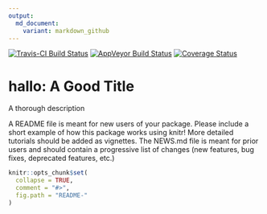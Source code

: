 ```yaml
---
output:
  md_document:
    variant: markdown_github
---
```


[![Travis-CI Build Status](https://travis-ci.org/sofilibi/hallo.png?branch=master)](https://travis-ci.org/sofilibi/hallo)
[![AppVeyor Build Status](https://ci.appveyor.com/api/projects/status/github/sofilibi/hallo?branch=master)](https://ci.appveyor.com/project/sofilibi/hallo)
[![Coverage Status](https://img.shields.io/coveralls/sofilibi/hallo.svg)](https://coveralls.io/r/sofilibi/hallo?branch=master)

<!-- README.md is generated from README.Rmd. Please edit that file -->

# hallo: A Good Title

A thorough description

A README file is meant for new users of your package. Please include a short example of how this package works using knitr! More detailed tutorials should be added as 
vignettes. The NEWS.md file is meant for prior users and should contain a progressive
list of changes (new features, bug fixes, deprecated features, etc.)

```r
knitr::opts_chunk$set(
  collapse = TRUE,
  comment = "#>",
  fig.path = "README-"
)
```
